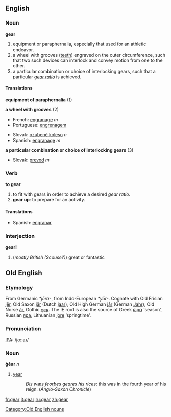 ==English==

===Noun===
'''gear'''
# equipment or paraphernalia, especially that used for an athletic endeavor.
# a wheel with grooves ([[tooth|teeth]]) engraved on the outer circumference, such that two such devices can interlock and convey motion from one to the other.
# a particular combination or choice of interlocking gears, such that a particular ''[[gear ratio]]'' is achieved.

====Translations====
'''equipment of paraphernalia''' (1)

'''a wheel with grooves''' (2)
{{top}}
*French: [[engranage]] ''m''
*Portuguese: [[engrenagem]]
{{mid}}
*Slovak: [[ozubené koleso]] ''n''
*Spanish: [[engranage]] ''m''
{{bottom}}

'''a particular combination or choice of interlocking gears''' (3)
{{top}}
{{mid}}
*Slovak: [[prevod]] ''m''
{{bottom}}

===Verb===
'''to gear'''
# to fit with gears in order to achieve a desired ''gear ratio''.
# '''gear up''': to prepare for an activity.

====Translations====
{{top}}
*Spanish: [[engranar]]
{{mid}}
{{bottom}}

===Interjection===
'''gear!'''
#(''mostly British (Scouse?)'') great or fantastic 


==Old English==
===Etymology===
From Germanic ''*jēra-'', from Indo-European ''*yōr-''.  Cognate with Old Frisian [[jer|jēr]], Old Saxon [[jar|jār]] (Dutch [[jaar]]), Old High German [[jar|jār]] (German [[Jahr]]), Old Norse [[ár]], Gothic [[𐌾𐌴𐍂]].  The IE root is also the source of Greek [[ὡρα]] ‘season’, Russian [[яра]], Lithuanian [[jore]] ‘springtime’.

===Pronunciation===
[[IPA]]: /jæ:aɹ/

===Noun===
'''ġēar''' ''n''
# [[year]]
#:''Ðis wæs feorþes geares his rices'': this was in the fourth year of his reign.  (''Anglo-Saxon Chronicle'')

[[Category:Old English nouns]]

[[fr:gear]]
[[it:gear]]
[[ru:gear]]
[[zh:gear]]